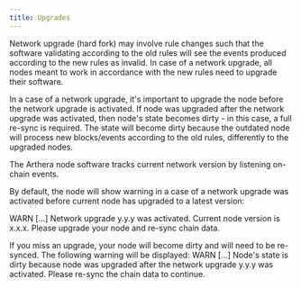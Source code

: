 ```yaml
---
title: Upgrades
---
```



Network upgrade (hard fork) may involve rule changes such that the software validating according to the old rules
will see the events produced according to the new rules as invalid. In case of a network upgrade, all nodes
meant to work in accordance with the new rules need to upgrade their software.

In a case of a network upgrade, it's important to upgrade the node before the network upgrade is activated.
If node was upgraded after the network upgrade was activated, then node's state becomes dirty - in this case,
a full re-sync is required. The state will become dirty because the outdated node will process new blocks/events
according to the old rules, differently to the upgraded nodes.

The Arthera node software tracks current network version by listening on-chain events.

By default, the node will show warning in a case of a network upgrade was activated before current node has upgraded to a latest version:

<Alert severity='warning'>
    WARN [...] Network upgrade y.y.y was activated. Current node version is x.x.x. Please upgrade your node and re-sync chain data.
</Alert>
<br/>

If you miss an upgrade, your node will become dirty and will need to be re-synced. The following warning will be displayed:
<Alert severity='error'>
    WARN [...] Node's state is dirty because node was upgraded after the network upgrade y.y.y was activated. Please re-sync the chain data to continue.
</Alert>